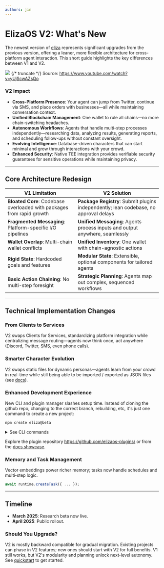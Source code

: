 ```yaml
---
authors: jin
---
```


# ElizaOS V2: What's New

The newest version of [eliza](https://github.com/elizaOS/eliza) represents significant upgrades from the previous version, offering a leaner, more flexible architecture for cross-platform agent interaction. This short guide highlights the key differences between V1 and V2.

[![](/blog/v1-v2.jpg)](/blog/v1-v2.jpg)
{/* truncate */}
Source: https://www.youtube.com/watch?v=yUjScwAZsQo

### V2 Impact

- **Cross-Platform Presence**: Your agent can jump from Twitter, continue via SMS, and place orders with businesses—all while maintaining conversation context.
- **Unified Blockchain Management**: One wallet to rule all chains—no more chain-switching headaches.
- **Autonomous Workflows**: Agents that handle multi-step processes independently—researching data, analyzing results, generating reports, and scheduling follow-ups without constant oversight.
- **Evolving Intelligence**: Database-driven characters that can start minimal and grow through interactions with your crowd.
- **Enhanced Security**: Native TEE integration provides verifiable security guarantees for sensitive operations while maintaining privacy.


---

## Core Architecture Redesign

| V1 Limitation | V2 Solution |
|---------------|-------------|
| **Bloated Core**: Codebase overloaded with packages from rapid growth | **Package Registry**: Submit plugins independently; lean codebase, no approval delays |
| **Fragmented Messaging**: Platform-specific I/O pipelines | **Unified Messaging**: Agents process inputs and output anywhere, seamlessly |
| **Wallet Overlap**: Multi-chain wallet conflicts | **Unified Inventory**: One wallet with chain-agnostic actions |
| **Rigid State**: Hardcoded goals and features | **Modular State**: Extensible, optional components for tailored agents |
| **Basic Action Chaining**: No multi-step foresight | **Strategic Planning**: Agents map out complex, sequenced workflows |

---

## Technical Implementation Changes

### From Clients to Services
V2 swaps Clients for Services, standardizing platform integration while centralizing message routing—agents now think once, act anywhere (Discord, Twitter, SMS, even phone calls).

### Smarter Character Evolution
V2 swaps static files for dynamic personas—agents learn from your crowd in real-time while still being able to be imported / exported as JSON files (see [docs](/docs/core/project)).

### Enhanced Development Experience
New CLI and plugin manager slashes setup time. Instead of cloning the github repo, changing to the correct branch, rebuilding, etc, it's just one command to create a new project: 

```bash
npm create eliza@beta
```

<details>
    <summary>See CLI commands</summary>
    
```bash
Usage: elizaos [options] [command]

Options:
  -V, --version            output the version number
  -h, --help               display help for command

Commands:
  create [options] [name]  Initialize a new project or plugin
  project                  Manage an ElizaOS project
  plugin                   Manage ElizaOS plugins, including publishing
  agent                    manage ElizaOS agents
  tee                      Manage TEE deployments
  start [options]          Start the Eliza agent with configurable plugins and services
  update [options]         Update ElizaOS packages to the latest versions
  test [options]           Run tests for Eliza agent plugins
  env                      Manage environment variables and secrets
  dev [options]            Start the project or plugin in development mode and rebuild on
                           file changes
  publish [options]        Publish a plugin or project to the registry
  help [command]           display help for command
```
</details>

Explore the plugin repository https://github.com/elizaos-plugins/ or from the [docs showcase](/packages).

### Memory and Task Management
Vector embeddings power richer memory; tasks now handle schedules and multi-step logic.

```typescript
await runtime.createTask({ ... });
```

---


## Timeline

- **March 2025**: Research beta now live.
- **April 2025**: Public rollout.

### Should You Upgrade?

V2 is mostly backward compatible for gradual migration. Existing projects can phase in V2 features; new ones should start with V2 for full benefits. V1 still works, but V2's modularity and planning unlock next-level autonomy. See [quickstart](/docs/quickstart) to get started.

